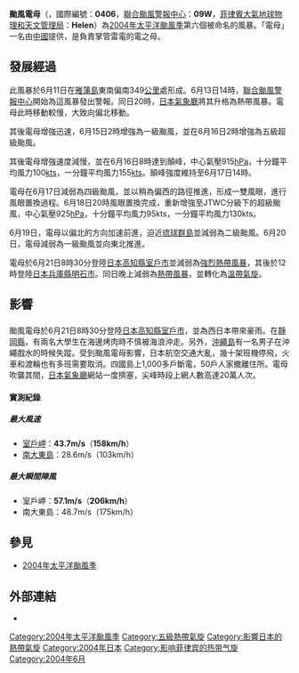 {{NoteTA
|G1=TyphoonNew
|G2=TyphoonOld
|G3=Weather
|G4=CWBTyphoonOld
|T=zh:颱風電母 (2004年); zh-cn:超强台风电母 (2004年); zh-hk:颱風電母 (2004年); zh-tw:強烈颱風電母 (2004年)
|1=zh:颱風電母; zh-cn:超强台风电母; zh-hk:颱風電母; zh-tw:強烈颱風電母
|skin=typhoon
}}
{{颱風基礎資訊新
|颱風名稱              = 颱風電母
|外文名稱              = Typhoon Dianmu
|外文語言              = 英語
|代表圖像              = Typhoon dianmu 2004.jpg
|代表圖像名稱           = 颱風電母
|形成日期              = 2004年6月13日
|轉化日期              = 2004年6月21日
|消散日期              = 2004年6月28日
|十分鐘平均風速JMA      = 100|JMA=knot
|十分鐘平均風速CWB      = 51|CWB=m/s
|十分鐘平均風速KMA      = 55|KMA=m/s
|十分鐘平均風速HKO      = 220
|十分鐘平均風速PAGASA   = 190
|二分鐘平均風速         = 65|NMC=m/s
|一分鐘平均風速         = 155|SSHS=knot
|最低氣壓              = 915<!--JMA-->
|瞬間最大陣風           = 260<!--JMA-->
|財產損失              = 6850萬[[美元|美元]]
|死傷人數              = 6
|影響地區              = {{JPN}}
|備註                 = 
|颱風路徑圖            = Dianmu 2004 track.png
|風季年份              = 2004
|風季位置              = 太平洋
}}
'''颱風電母'''（{{lang-en|'''Typhoon Dianmu'''}}，國際編號：'''0406'''，[[聯合颱風警報中心|聯合颱風警報中心]]：'''09W'''，[[菲律賓大氣地球物理和天文管理局|菲律賓大氣地球物理和天文管理局]]：'''Helen'''）為[[2004年太平洋颱風季|2004年太平洋颱風季]]第六個被命名的風暴。「電母」一名由[[中國|中國]]提供，是負責掌管雷電的電之母。

==發展經過==
{{phs wikify}}
此風暴於6月11日在[[雅蒲島|雅蒲島]]東南偏南349[[公里|公里]]處形成。6月13日14時，[[聯合颱風警報中心|聯合颱風警報中心]]開始為這風暴發出警報。同日20時，[[日本氣象廳|日本氣象廳]]將其升格為熱帶風暴。電母此時移動較慢，大致向偏北移動。

其後電母增強迅速，6月15日2時增強為一級颱風，並在6月16日2時增強為五級超級颱風。

其後電母增強速度減慢，並在6月16日8時達到顛峰，中心氣壓915[[帕斯卡|hPa]]，十分鐘平均風力100[[節|kts]]，一分鐘平均風力155[[節|kts]]。顛峰強度維持至6月17日14時。

電母在6月17日減弱為四級颱風，並以稍為偏西的路徑推進，形成一雙風眼，進行風眼置換過程。6月18日20時風眼置換完成，重新增強至JTWC分級下的超級颱風，中心氣壓925[[帕斯卡|hPa]]，十分鐘平均風力95kts，一分鐘平均風力130kts。

6月19日，電母以偏北的方向加速前進，迫近[[琉球群島|琉球群島]]並減弱為二級颱風。6月20日，電母減弱為一級颱風並向東北推進。

電母於6月21日8時30分登陸[[日本|日本]][[高知縣|高知縣]][[室戶市|室戶市]]並減弱為[[強烈熱帶風暴|強烈熱帶風暴]]，其後於12時登陸[[日本|日本]][[兵庫縣|兵庫縣]][[明石市|明石市]]。同日晚上減弱為[[熱帶風暴|熱帶風暴]]，並轉化為[[溫帶氣旋|溫帶氣旋]]。

==影響==
==={{JPN}}===
{{最早登陸日本的熱帶氣旋}}
颱風電母於6月21日8時30分登陸[[日本|日本]][[高知縣|高知縣]][[室戶市|室戶市]]，並為西日本帶來豪雨。在[[靜岡縣|靜岡縣]]，有兩名大學生在海邊烤肉時不慎被海浪沖走。另外，[[沖繩島|沖繩島]]有一名男子在沖繩戲水的時候失蹤。受到颱風電母影響，日本航空交通大亂，幾十架班機停飛，火車和渡輪也有多班需要取消。四國島上1,000多戶斷電，50戶人家撤離住所。電母吹襲其間，[[日本氣象廳|日本氣象廳]]網站一度擠塞，尖峰時段上網人數高達20萬人次。

====實測紀錄====
=====最大風速=====
* [[室戶岬|室戶岬]]：'''43.7m/s'''（'''158km/h'''）
* [[南大東島|南大東島]]：28.6m/s（103km/h）
=====最大瞬間陣風=====
* 室戶岬：'''57.1m/s'''（'''206km/h'''）
* 南大東島：48.7m/s（175km/h）

==參見==
{{Commons category|Typhoon Dianmu (2004)}}
*[[2004年太平洋颱風季|2004年太平洋颱風季]]

==外部連結==
*{{Digital Typhoon|200406|DIANMU}}
{{2004 Pacific typhoon season buttons}}
[[Category:2004年太平洋颱風季|Category:2004年太平洋颱風季]]
[[Category:五級熱帶氣旋|Category:五級熱帶氣旋]]
[[Category:影響日本的熱帶氣旋|Category:影響日本的熱帶氣旋]]
[[Category:2004年日本|Category:2004年日本]]
[[Category:影响菲律宾的热带气旋|Category:影响菲律宾的热带气旋]]
[[Category:2004年6月|Category:2004年6月]]